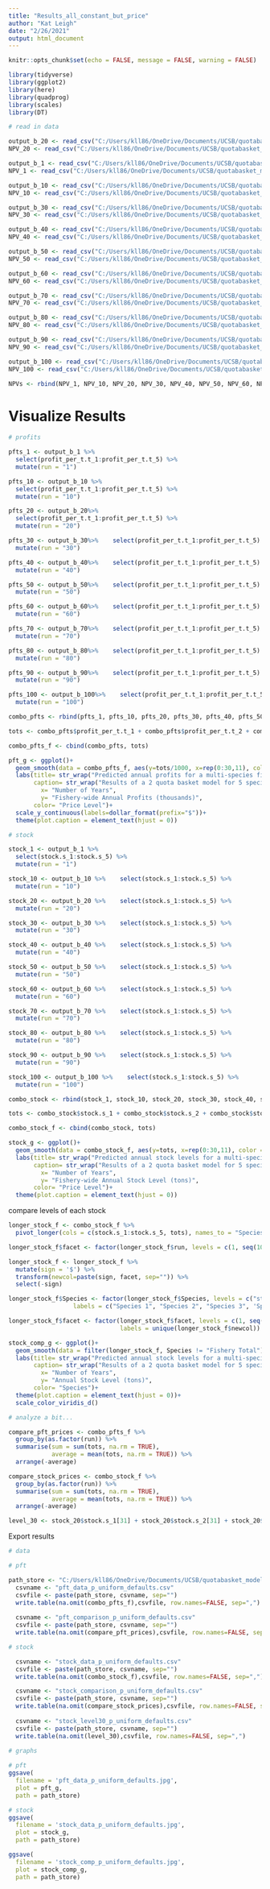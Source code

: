 ```yaml
---
title: "Results_all_constant_but_price"
author: "Kat Leigh"
date: "2/26/2021"
output: html_document
---
```


```r
knitr::opts_chunk$set(echo = FALSE, message = FALSE, warning = FALSE)

library(tidyverse)
library(ggplot2)
library(here)
library(quadprog)
library(scales)
library(DT)
```

```r

# read in data

output_b_20 <- read_csv("C:/Users/kll86/OneDrive/Documents/UCSB/quotabasket_model/working_model/price and cost explore/model run result files/price and cost exploreoutput_b_p20.csv")
NPV_20 <- read_csv("C:/Users/kll86/OneDrive/Documents/UCSB/quotabasket_model/working_model/price and cost explore/model run result files/price and cost exploreNPV_b_p20.csv")

output_b_1 <- read_csv("C:/Users/kll86/OneDrive/Documents/UCSB/quotabasket_model/working_model/price and cost explore/model run result files/price and cost exploreoutput_b_p1.csv")
NPV_1 <- read_csv("C:/Users/kll86/OneDrive/Documents/UCSB/quotabasket_model/working_model/price and cost explore/model run result files/price and cost exploreNPV_b_p1.csv")

output_b_10 <- read_csv("C:/Users/kll86/OneDrive/Documents/UCSB/quotabasket_model/working_model/price and cost explore/model run result files/price and cost exploreoutput_b_p10.csv")
NPV_10 <- read_csv("C:/Users/kll86/OneDrive/Documents/UCSB/quotabasket_model/working_model/price and cost explore/model run result files/price and cost exploreNPV_b_p10.csv")

output_b_30 <- read_csv("C:/Users/kll86/OneDrive/Documents/UCSB/quotabasket_model/working_model/price and cost explore/model run result files/price and cost exploreoutput_b_p30.csv")
NPV_30 <- read_csv("C:/Users/kll86/OneDrive/Documents/UCSB/quotabasket_model/working_model/price and cost explore/model run result files/price and cost exploreNPV_b_p30.csv")

output_b_40 <- read_csv("C:/Users/kll86/OneDrive/Documents/UCSB/quotabasket_model/working_model/price and cost explore/model run result files/price and cost exploreoutput_b_p40.csv")
NPV_40 <- read_csv("C:/Users/kll86/OneDrive/Documents/UCSB/quotabasket_model/working_model/price and cost explore/model run result files/price and cost exploreNPV_b_p40.csv")

output_b_50 <- read_csv("C:/Users/kll86/OneDrive/Documents/UCSB/quotabasket_model/working_model/price and cost explore/model run result files/price and cost exploreoutput_b_p50.csv")
NPV_50 <- read_csv("C:/Users/kll86/OneDrive/Documents/UCSB/quotabasket_model/working_model/price and cost explore/model run result files/price and cost exploreNPV_b_p50.csv")

output_b_60 <- read_csv("C:/Users/kll86/OneDrive/Documents/UCSB/quotabasket_model/working_model/price and cost explore/model run result files/price and cost exploreoutput_b_p60.csv")
NPV_60 <- read_csv("C:/Users/kll86/OneDrive/Documents/UCSB/quotabasket_model/working_model/price and cost explore/model run result files/price and cost exploreNPV_b_p60.csv")

output_b_70 <- read_csv("C:/Users/kll86/OneDrive/Documents/UCSB/quotabasket_model/working_model/price and cost explore/model run result files/price and cost exploreoutput_b_p70.csv")
NPV_70 <- read_csv("C:/Users/kll86/OneDrive/Documents/UCSB/quotabasket_model/working_model/price and cost explore/model run result files/price and cost exploreNPV_b_p70.csv")

output_b_80 <- read_csv("C:/Users/kll86/OneDrive/Documents/UCSB/quotabasket_model/working_model/price and cost explore/model run result files/price and cost exploreoutput_b_p80.csv")
NPV_80 <- read_csv("C:/Users/kll86/OneDrive/Documents/UCSB/quotabasket_model/working_model/price and cost explore/model run result files/price and cost exploreNPV_b_p80.csv")

output_b_90 <- read_csv("C:/Users/kll86/OneDrive/Documents/UCSB/quotabasket_model/working_model/price and cost explore/model run result files/price and cost exploreoutput_b_p90.csv")
NPV_90 <- read_csv("C:/Users/kll86/OneDrive/Documents/UCSB/quotabasket_model/working_model/price and cost explore/model run result files/price and cost exploreNPV_b_p90.csv")

output_b_100 <- read_csv("C:/Users/kll86/OneDrive/Documents/UCSB/quotabasket_model/working_model/price and cost explore/model run result files/price and cost exploreoutput_b_p100.csv")
NPV_100 <- read_csv("C:/Users/kll86/OneDrive/Documents/UCSB/quotabasket_model/working_model/price and cost explore/model run result files/price and cost exploreNPV_b_p100.csv")

NPVs <- rbind(NPV_1, NPV_10, NPV_20, NPV_30, NPV_40, NPV_50, NPV_60, NPV_70, NPV_80, NPV_90, NPV_100)

```
# Visualize Results

```r
# profits

pfts_1 <- output_b_1 %>% 
  select(profit_per_t.t_1:profit_per_t.t_5) %>% 
  mutate(run = "1")

pfts_10 <- output_b_10 %>% 
  select(profit_per_t.t_1:profit_per_t.t_5) %>% 
  mutate(run = "10")

pfts_20 <- output_b_20%>% 
  select(profit_per_t.t_1:profit_per_t.t_5) %>% 
  mutate(run = "20")

pfts_30 <- output_b_30%>%    select(profit_per_t.t_1:profit_per_t.t_5) %>% 
  mutate(run = "30")

pfts_40 <- output_b_40%>%    select(profit_per_t.t_1:profit_per_t.t_5) %>% 
  mutate(run = "40")

pfts_50 <- output_b_50%>%    select(profit_per_t.t_1:profit_per_t.t_5) %>% 
  mutate(run = "50")

pfts_60 <- output_b_60%>%    select(profit_per_t.t_1:profit_per_t.t_5) %>% 
  mutate(run = "60")

pfts_70 <- output_b_70%>%    select(profit_per_t.t_1:profit_per_t.t_5) %>% 
  mutate(run = "70")

pfts_80 <- output_b_80%>%    select(profit_per_t.t_1:profit_per_t.t_5) %>% 
  mutate(run = "80")

pfts_90 <- output_b_90%>%    select(profit_per_t.t_1:profit_per_t.t_5) %>% 
  mutate(run = "90")

pfts_100 <- output_b_100%>%    select(profit_per_t.t_1:profit_per_t.t_5) %>% 
  mutate(run = "100")

combo_pfts <- rbind(pfts_1, pfts_10, pfts_20, pfts_30, pfts_40, pfts_50, pfts_60, pfts_70, pfts_80, pfts_90, pfts_100)

tots <- combo_pfts$profit_per_t.t_1 + combo_pfts$profit_per_t.t_2 + combo_pfts$profit_per_t.t_3 + combo_pfts$profit_per_t.t_4 + combo_pfts$profit_per_t.t_5

combo_pfts_f <- cbind(combo_pfts, tots)

```

```r
pft_g <- ggplot()+
  geom_smooth(data = combo_pfts_f, aes(y=tots/1000, x=rep(0:30,11), color = as.factor(run)), se = FALSE)+ theme_minimal()+
  labs(title= str_wrap("Predicted annual profits for a multi-species fishery with uniform prices managed by 2 quota baskets", 80),
       caption= str_wrap("Results of a 2 quota basket model for 5 species and 5 technologies parameterized such that species are identical in the following parameters: initial stock size = 50, fishing costs = 1, carrying capacities = 100, coefficient for quota basket limits = 0.2. The coefficient for quota basket limit defines the total combined biomass that can be extracted per year as a proportion of the total available biomass for that year. Species differ in terms of: growth rates = 0.15, 0.2, 0.2, 0.3, 0.4 (respective to each species, 1-5), catchabilities per technology = all 0.01 except for t1 catches species1 at 0.04, t2 catches species2 at 0.04, t3 catches species3 at 0.04, t4 catches species4 at 0.04, and t5 catches species5 at 0.04. Model was run for 11 different uniform price levels (see legend).", 100),
         x= "Number of Years",
         y= "Fishery-wide Annual Profits (thousands)",
       color= "Price Level")+
  scale_y_continuous(labels=dollar_format(prefix="$"))+
  theme(plot.caption = element_text(hjust = 0))

```

```r
# stock

stock_1 <- output_b_1 %>% 
  select(stock.s_1:stock.s_5) %>% 
  mutate(run = "1")

stock_10 <- output_b_10 %>%    select(stock.s_1:stock.s_5) %>% 
  mutate(run = "10")

stock_20 <- output_b_20 %>%    select(stock.s_1:stock.s_5) %>% 
  mutate(run = "20")

stock_30 <- output_b_30 %>%    select(stock.s_1:stock.s_5) %>% 
  mutate(run = "30")

stock_40 <- output_b_40 %>%    select(stock.s_1:stock.s_5) %>% 
  mutate(run = "40")

stock_50 <- output_b_50 %>%    select(stock.s_1:stock.s_5) %>% 
  mutate(run = "50")

stock_60 <- output_b_60 %>%    select(stock.s_1:stock.s_5) %>% 
  mutate(run = "60")

stock_70 <- output_b_70 %>%    select(stock.s_1:stock.s_5) %>% 
  mutate(run = "70")

stock_80 <- output_b_80 %>%    select(stock.s_1:stock.s_5) %>% 
  mutate(run = "80")

stock_90 <- output_b_90 %>%    select(stock.s_1:stock.s_5) %>% 
  mutate(run = "90")

stock_100 <- output_b_100 %>%    select(stock.s_1:stock.s_5) %>% 
  mutate(run = "100")

combo_stock <- rbind(stock_1, stock_10, stock_20, stock_30, stock_40, stock_50, stock_60, stock_70, stock_80, stock_90, stock_100)

tots <- combo_stock$stock.s_1 + combo_stock$stock.s_2 + combo_stock$stock.s_3 + combo_stock$stock.s_4 + combo_stock$stock.s_5

combo_stock_f <- cbind(combo_stock, tots)

```

```r
stock_g <- ggplot()+
  geom_smooth(data = combo_stock_f, aes(y=tots, x=rep(0:30,11), color = as.factor(run)), se = FALSE)+ theme_minimal()+
  labs(title= str_wrap("Predicted annual stock levels for a multi-species fishery with uniform prices managed by 2 quota baskets", 80),
       caption= str_wrap("Results of a 2 quota basket model for 5 species and 5 technologies parameterized such that species are identical in the following parameters: initial stock size = 50, fishing costs = 1, carrying capacities = 100, coefficient for quota basket limits = 0.2. The coefficient for quota basket limit defines the total combined biomass that can be extracted per year as a proportion of the total available biomass for that year. Species differ in terms of: growth rates = 0.15, 0.2, 0.2, 0.3, 0.4 (respective to each species, 1-5), catchabilities per technology = all 0.01 except for t1 catches species1 at 0.04, t2 catches species2 at 0.04, t3 catches species3 at 0.04, t4 catches species4 at 0.04, and t5 catches species5 at 0.04. Model was run for 11 different uniform price levels (see legend).", 100),
         x= "Number of Years",
         y= "Fishery-wide Annual Stock Level (tons)",
       color= "Price Level")+
  theme(plot.caption = element_text(hjust = 0))

```
compare levels of each stock

```r

longer_stock_f <- combo_stock_f %>% 
  pivot_longer(cols = c(stock.s_1:stock.s_5, tots), names_to = "Species", values_to = "Stock_Level")

longer_stock_f$facet <- factor(longer_stock_f$run, levels = c(1, seq(10,100,10)))

longer_stock_f <- longer_stock_f %>% 
  mutate(sign = '$') %>% 
  transform(newcol=paste(sign, facet, sep="")) %>% 
  select(-sign)

longer_stock_f$Species <- factor(longer_stock_f$Species, levels = c("stock.s_1", 'stock.s_2', 'stock.s_3', 'stock.s_4', 'stock.s_5', 'tots'), 
                  labels = c("Species 1", "Species 2", "Species 3", 'Species 4', 'Species 5', 'Fishery Total'))

longer_stock_f$facet <- factor(longer_stock_f$facet, levels = c(1, seq(10,100,10)),
                               labels = unique(longer_stock_f$newcol))

stock_comp_g <- ggplot()+
  geom_smooth(data = filter(longer_stock_f, Species != "Fishery Total"), aes(y=Stock_Level, x=rep(0:30,55), color = Species), se = FALSE)+ theme_minimal()+ facet_wrap(~ facet)+
  labs(title= str_wrap("Predicted annual stock levels for a multi-species fishery with uniform prices managed by 2 quota baskets", 80),
       caption= str_wrap("Results of a 2 quota basket model for 5 species and 5 technologies parameterized such that species are identical in the following parameters: initial stock size = 50, fishing costs = 1, carrying capacities = 100, coefficient for quota basket limits = 0.2. The coefficient for quota basket limit defines the total combined biomass that can be extracted per year as a proportion of the total available biomass for that year. Species differ in terms of: growth rates = 0.15, 0.2, 0.2, 0.3, 0.4 (respective to each species, 1-5), catchabilities per technology = all 0.01 except for t1 catches species1 at 0.04, t2 catches species2 at 0.04, t3 catches species3 at 0.04, t4 catches species4 at 0.04, and t5 catches species5 at 0.04. Model was run for 11 different uniform price levels (see legend).", 100),
         x= "Number of Years",
         y= "Annual Stock Level (tons)",
       color= "Species")+
  theme(plot.caption = element_text(hjust = 0))+
  scale_color_viridis_d()

```


```r
# analyze a bit...

compare_pft_prices <- combo_pfts_f %>% 
  group_by(as.factor(run)) %>% 
  summarise(sum = sum(tots, na.rm = TRUE),
            average = mean(tots, na.rm = TRUE)) %>% 
  arrange(-average)

compare_stock_prices <- combo_stock_f %>% 
  group_by(as.factor(run)) %>% 
  summarise(sum = sum(tots, na.rm = TRUE),
            average = mean(tots, na.rm = TRUE)) %>% 
  arrange(-average)

level_30 <- stock_20$stock.s_1[31] + stock_20$stock.s_2[31] + stock_20$stock.s_3[31] + stock_20$stock.s_4[31] + stock_20$stock.s_5[31]

```

Export results

```r
# data

# pft

path_store <- "C:/Users/kll86/OneDrive/Documents/UCSB/quotabasket_model/working_model/price and cost explore/"
  csvname <- "pft_data_p_uniform_defaults.csv"
  csvfile <- paste(path_store, csvname, sep="")
  write.table(na.omit(combo_pfts_f),csvfile, row.names=FALSE, sep=",")
  
  csvname <- "pft_comparison_p_uniform_defaults.csv"
  csvfile <- paste(path_store, csvname, sep="")
  write.table(na.omit(compare_pft_prices),csvfile, row.names=FALSE, sep=",")

# stock

  csvname <- "stock_data_p_uniform_defaults.csv"
  csvfile <- paste(path_store, csvname, sep="")
  write.table(na.omit(combo_stock_f),csvfile, row.names=FALSE, sep=",")

  csvname <- "stock_comparison_p_uniform_defaults.csv"
  csvfile <- paste(path_store, csvname, sep="")
  write.table(na.omit(compare_stock_prices),csvfile, row.names=FALSE, sep=",")
  
  csvname <- "stock_level30_p_uniform_defaults.csv"
  csvfile <- paste(path_store, csvname, sep="")
  write.table(na.omit(level_30),csvfile, row.names=FALSE, sep=",")
  
# graphs

# pft
ggsave(
  filename = 'pft_data_p_uniform_defaults.jpg',
  plot = pft_g,
  path = path_store)

# stock
ggsave(
  filename = 'stock_data_p_uniform_defaults.jpg',
  plot = stock_g,
  path = path_store)

ggsave(
  filename = 'stock_comp_p_uniform_defaults.jpg',
  plot = stock_comp_g,
  path = path_store)

```


